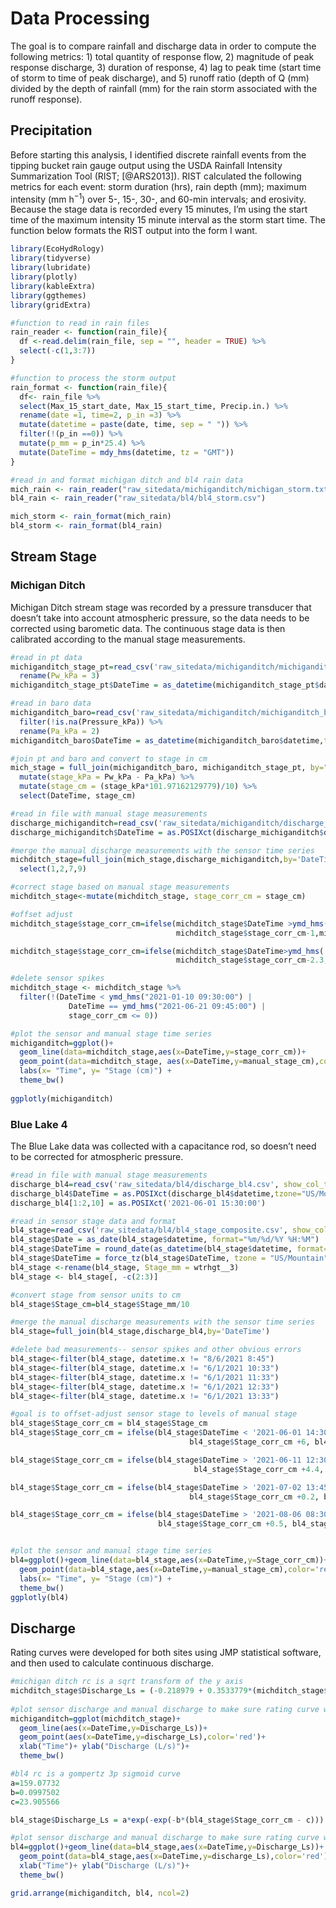 # Data Processing

The goal is to compare  rainfall and discharge data in order to compute the following metrics: 1) total quantity of response flow, 2) magnitude of peak response discharge, 3) duration of response, 4) lag to peak time (start time of storm to time of peak discharge), and 5) runoff ratio (depth of Q (mm) divided by the depth of rainfall (mm) for the rain storm associated with the runoff response). 


## Precipitation

Before starting this analysis, I identified discrete rainfall events from the tipping bucket rain gauge output using the USDA Rainfall Intensity Summarization Tool (RIST; [@ARS2013]). RIST calculated the following metrics for each event: storm duration (hrs), rain depth (mm); maximum intensity (mm h^−1^) over 5-, 15-, 30-, and 60-min intervals; and erosivity. Because the stage data is recorded every 15 minutes, I'm using the start time of the maximum intensity 15 minute interval as the storm start time. The function below formats the RIST output into the form I want.

```r
library(EcoHydRology)
library(tidyverse)
library(lubridate)
library(plotly)
library(kableExtra)
library(ggthemes)
library(gridExtra)
```

``` r
#function to read in rain files
rain_reader <- function(rain_file){
  df <-read.delim(rain_file, sep = "", header = TRUE) %>%
  select(-c(1,3:7))
}

#function to process the storm output 
rain_format <- function(rain_file){
  df<- rain_file %>%
  select(Max_15_start_date, Max_15_start_time, Precip.in.) %>%
  rename(date =1, time=2, p_in =3) %>%
  mutate(datetime = paste(date, time, sep = " ")) %>%
  filter(!(p_in ==0)) %>%
  mutate(p_mm = p_in*25.4) %>%
  mutate(DateTime = mdy_hms(datetime, tz = "GMT"))  
}

#read in and format michigan ditch and bl4 rain data
mich_rain <- rain_reader("raw_sitedata/michiganditch/michigan_storm.txt")
bl4_rain <- rain_reader("raw_sitedata/bl4/bl4_storm.csv")

mich_storm <- rain_format(mich_rain)
bl4_storm <- rain_format(bl4_rain)
```


## Stream Stage 

### Michigan Ditch {-}

Michigan Ditch stream stage was recorded by a pressure transducer that doesn't take into account atmospheric pressure, so the data needs to be corrected using barometic data. The continuous stage data is then calibrated according to the manual stage measurements.

```r
#read in pt data
michiganditch_stage_pt=read_csv('raw_sitedata/michiganditch/michiganditch_stage_composite_pt.csv', show_col_types = FALSE) %>%
  rename(Pw_kPa = 3)
michiganditch_stage_pt$DateTime = as_datetime(michiganditch_stage_pt$datetime,tz="GMT", format="%m/%d/%Y %H:%M")

#read in baro data
michiganditch_baro=read_csv('raw_sitedata/michiganditch/michiganditch_baro_composite.csv', show_col_types = FALSE) %>%
  filter(!is.na(Pressure_kPa)) %>%
  rename(Pa_kPa = 2)
michiganditch_baro$DateTime = as_datetime(michiganditch_baro$datetime,tz="GMT", format="%m/%d/%Y %H:%M")

#join pt and baro and convert to stage in cm
mich_stage = full_join(michiganditch_baro, michiganditch_stage_pt, by="DateTime",all=TRUE) %>%
  mutate(stage_kPa = Pw_kPa - Pa_kPa) %>%
  mutate(stage_cm = (stage_kPa*101.97162129779)/10) %>%
  select(DateTime, stage_cm)

#read in file with manual stage measurements
discharge_michiganditch=read_csv('raw_sitedata/michiganditch/discharge_michiganditch.csv', show_col_types = FALSE)
discharge_michiganditch$DateTime = as.POSIXct(discharge_michiganditch$datetime,tz="GMT",format="%m/%d/%Y %H")

#merge the manual discharge measurements with the sensor time series
michditch_stage=full_join(mich_stage,discharge_michiganditch,by='DateTime') %>%
  select(1,2,7,9) 

#correct stage based on manual stage measurements
michditch_stage<-mutate(michditch_stage, stage_corr_cm = stage_cm)

#offset adjust
michditch_stage$stage_corr_cm=ifelse(michditch_stage$DateTime >ymd_hms('2021-06-21 10:30:00'),
                                     michditch_stage$stage_corr_cm-1,michditch_stage$stage_corr_cm)

michditch_stage$stage_corr_cm=ifelse(michditch_stage$DateTime>ymd_hms('2021-08-05 11:00:00'),
                                     michditch_stage$stage_corr_cm-2.3,michditch_stage$stage_corr_cm)

#delete sensor spikes
michditch_stage <- michditch_stage %>%
  filter(!(DateTime < ymd_hms("2021-01-10 09:30:00") |
             DateTime == ymd_hms("2021-06-21 09:45:00") |
             stage_corr_cm <= 0))

#plot the sensor and manual stage time series
michiganditch=ggplot()+
  geom_line(data=michditch_stage,aes(x=DateTime,y=stage_corr_cm))+
  geom_point(data=michditch_stage, aes(x=DateTime,y=manual_stage_cm),color='red')+
  labs(x= "Time", y= "Stage (cm)") +
  theme_bw()
  
ggplotly(michiganditch)
```


### Blue Lake 4 {-}

The Blue Lake data was collected with a capacitance rod, so doesn't need to be corrected for atmospheric pressure.

```r

#read in file with manual stage measurements
discharge_bl4=read_csv('raw_sitedata/bl4/discharge_bl4.csv', show_col_types = FALSE)
discharge_bl4$DateTime = as.POSIXct(discharge_bl4$datetime,tzone="US/Mountain",format="%m/%d/%Y %H")
discharge_bl4[1:2,10] = as.POSIXct('2021-06-01 15:30:00')

#read in sensor stage data and format
bl4_stage=read_csv('raw_sitedata/bl4/bl4_stage_composite.csv', show_col_types = FALSE)
bl4_stage$Date = as_date(bl4_stage$datetime, format="%m/%d/%Y %H:%M")
bl4_stage$DateTime = round_date(as_datetime(bl4_stage$datetime, format="%m/%d/%Y %H:%M"), unit = "15 mins")
bl4_stage$DateTime = force_tz(bl4_stage$DateTime, tzone = "US/Mountain" )
bl4_stage <-rename(bl4_stage, Stage_mm = wtrhgt__3)
bl4_stage <- bl4_stage[, -c(2:3)]

#convert stage from sensor units to cm
bl4_stage$Stage_cm=bl4_stage$Stage_mm/10

#merge the manual discharge measurements with the sensor time series
bl4_stage=full_join(bl4_stage,discharge_bl4,by='DateTime')

#delete bad measurements-- sensor spikes and other obvious errors
bl4_stage<-filter(bl4_stage, datetime.x != "8/6/2021 8:45")
bl4_stage<-filter(bl4_stage, datetime.x != "6/1/2021 10:33")
bl4_stage<-filter(bl4_stage, datetime.x != "6/1/2021 11:33")
bl4_stage<-filter(bl4_stage, datetime.x != "6/1/2021 12:33")
bl4_stage<-filter(bl4_stage, datetime.x != "6/1/2021 13:33")

#goal is to offset-adjust sensor stage to levels of manual stage
bl4_stage$Stage_corr_cm = bl4_stage$Stage_cm
bl4_stage$Stage_corr_cm = ifelse(bl4_stage$DateTime < '2021-06-01 14:30:00',
                                        bl4_stage$Stage_corr_cm +6, bl4_stage$Stage_corr_cm+2)

bl4_stage$Stage_corr_cm = ifelse(bl4_stage$DateTime > '2021-06-11 12:30:00',
                                         bl4_stage$Stage_corr_cm +4.4, bl4_stage$Stage_corr_cm)

bl4_stage$Stage_corr_cm = ifelse(bl4_stage$DateTime > '2021-07-02 13:45:00',
                                        bl4_stage$Stage_corr_cm +0.2, bl4_stage$Stage_corr_cm)

bl4_stage$Stage_corr_cm = ifelse(bl4_stage$DateTime > '2021-08-06 08:30:00',
                                 bl4_stage$Stage_corr_cm +0.5, bl4_stage$Stage_corr_cm)


#plot the sensor and manual stage time series
bl4=ggplot()+geom_line(data=bl4_stage,aes(x=DateTime,y=Stage_corr_cm))+
  geom_point(data=bl4_stage,aes(x=DateTime,y=manual_stage_cm),color='red')+
  labs(x= "Time", y= "Stage (cm)") +
  theme_bw()
ggplotly(bl4)

```


## Discharge

Rating curves were developed for both sites using JMP statistical software, and then used to calculate continuous discharge.

```r

#michigan ditch rc is a sqrt transform of the y axis
michditch_stage$Discharge_Ls = (-0.218979 + 0.3533779*(michditch_stage$stage_corr_cm))^2
  
#plot sensor discharge and manual discharge to make sure rating curve was applied correctly
michiganditch=ggplot(michditch_stage)+
  geom_line(aes(x=DateTime,y=Discharge_Ls))+
  geom_point(aes(x=DateTime,y=discharge_Ls),color='red')+
  xlab("Time")+ ylab("Discharge (L/s)")+
  theme_bw()

#bl4 rc is a gompertz 3p sigmoid curve
a=159.07732
b=0.0997502
c=23.905566

bl4_stage$Discharge_Ls = a*exp(-exp(-b*(bl4_stage$Stage_corr_cm - c)))

#plot sensor discharge and manual discharge to make sure rating curve was applied correctly
bl4=ggplot()+geom_line(data=bl4_stage,aes(x=DateTime,y=Discharge_Ls))+
  geom_point(data=bl4_stage,aes(x=DateTime,y=discharge_Ls),color='red')+
  xlab("Time")+ ylab("Discharge (L/s)")+
  theme_bw()
```

```r

grid.arrange(michiganditch, bl4, ncol=2)

```

